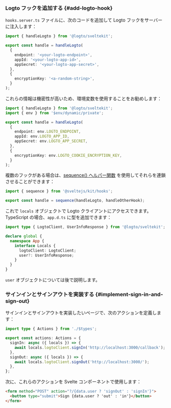 
### Logto フックを追加する \{#add-logto-hook}

`hooks.server.ts` ファイルに、次のコードを追加して Logto フックをサーバーに注入します：

```ts title="hooks.server.ts"
import { handleLogto } from '@logto/sveltekit';

export const handle = handleLogto(
  {
    endpoint: '<your-logto-endpoint>',
    appId: '<your-logto-app-id>',
    appSecret: '<your-logto-app-secret>',
  },
  {
    encryptionKey: '<a-random-string>',
  }
);
```

これらの情報は機密性が高いため、環境変数を使用することをお勧めします：

```ts title="hooks.server.ts"
import { handleLogto } from '@logto/sveltekit';
import { env } from '$env/dynamic/private';

export const handle = handleLogto(
  {
    endpoint: env.LOGTO_ENDPOINT,
    appId: env.LOGTO_APP_ID,
    appSecret: env.LOGTO_APP_SECRET,
  },
  {
    encryptionKey: env.LOGTO_COOKIE_ENCRYPTION_KEY,
  }
);
```

複数のフックがある場合は、[sequence() ヘルパー関数](https://kit.svelte.dev/docs/modules#sveltejs-kit-hooks) を使用してそれらを連鎖させることができます：

```ts title="hooks.server.ts"
import { sequence } from '@sveltejs/kit/hooks';

export const handle = sequence(handleLogto, handleOtherHook);
```

これで `locals` オブジェクトで Logto クライアントにアクセスできます。TypeScript の場合、`app.d.ts` に型を追加できます：

```ts
import type { LogtoClient, UserInfoResponse } from '@logto/sveltekit';

declare global {
  namespace App {
    interface Locals {
      logtoClient: LogtoClient;
      user?: UserInfoResponse;
    }
  }
}
```

`user` オブジェクトについては後で説明します。

### サインインとサインアウトを実装する \{#implement-sign-in-and-sign-out}

<AssumingUrl />

<SignInFlowSummary />

<WebConfigureRedirectUris />

サインインとサインアウトを実装したいページで、次のアクションを定義します：

```ts title="+page.server.ts"
import type { Actions } from './$types';

export const actions: Actions = {
  signIn: async ({ locals }) => {
    await locals.logtoClient.signIn('http://localhost:3000/callback');
  },
  signOut: async ({ locals }) => {
    await locals.logtoClient.signOut('http://localhost:3000/');
  },
};
```

次に、これらのアクションを Svelte コンポーネントで使用します：

```html title="+page.svelte"
<form method="POST" action="?/{data.user ? 'signOut' : 'signIn'}">
  <button type="submit">Sign {data.user ? 'out' : 'in'}</button>
</form>
```

<Checkpoint />
